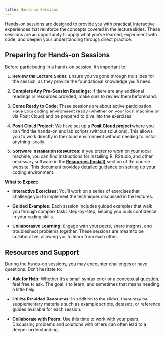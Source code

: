 ```yaml
---
title: Hands-on Sessions
---
```


Hands-on sessions are designed to provide you with practical, interactive experiences that reinforce the concepts covered in the lecture slides. These sessions are an opportunity to apply what you've learned, experiment with code, and deepen your understanding through direct practice.

## Preparing for Hands-on Sessions

Before participating in a hands-on session, it’s important to:

1. **Review the Lecture Slides:** Ensure you’ve gone through the slides for the session, as they provide the foundational knowledge you'll need.

2. **Complete Any Pre-Session Readings:** If there are any additional readings or resources provided, make sure to review them beforehand.

3. **Come Ready to Code:** These sessions are about active participation. Have your coding environment ready (whether on your local machine or via Posit Cloud) and be prepared to dive into the exercises.

4. **Posit Cloud Project:** We have set up a [**Posit Cloud project**](https://posit.cloud/content/8531422) where you can find the hands-on and lab scripts (without solutions). This allows you to work directly in the cloud environment without needing to install anything locally.

5. **Software Installation Resources:** If you prefer to work on your local machine, you can find instructions for installing R, RStudio, and other necessary software in the [**Resources (Install)**](/resource/install.qmd) section of the course website. This document provides detailed guidance on setting up your coding environment.

**What to Expect:**

- **Interactive Exercises:** You'll work on a series of exercises that challenge you to implement the techniques discussed in the lectures.

- **Guided Examples:** Each session includes guided examples that walk you through complex tasks step-by-step, helping you build confidence in your coding skills.

- **Collaborative Learning:** Engage with your peers, share insights, and troubleshoot problems together. These sessions are meant to be collaborative, allowing you to learn from each other.

## Resources and Support

During the hands-on sessions, you may encounter challenges or have questions. Don’t hesitate to:

- **Ask for Help:** Whether it’s a small syntax error or a conceptual question, feel free to ask. The goal is to learn, and sometimes that means needing a little help.

- **Utilize Provided Resources:** In addition to the slides, there may be supplementary materials such as example scripts, datasets, or reference guides available for each session.

- **Collaborate with Peers:** Use this time to work with your peers. Discussing problems and solutions with others can often lead to a deeper understanding.

